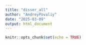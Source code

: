 ```yaml
---
title: "disser_all"
author: "AndreyPovaliy"
date: "2025-03-09"
output: html_document
---
```


```r
knitr::opts_chunk$set(echo = TRUE)
```

## 
